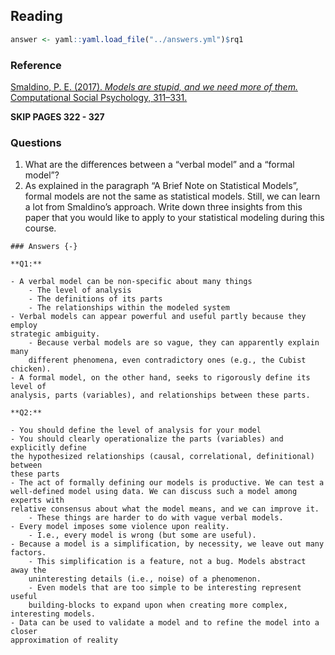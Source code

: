 ## Reading

```{r include = FALSE}
answer <- yaml::yaml.load_file("../answers.yml")$rq1
```

### Reference {-}

[
Smaldino, P. E. (2017). 
*Models are stupid, and we need more of them.* 
Computational Social Psychology, 311--331.
](https://smaldino.com/wp/wp-content/uploads/2018/01/Smaldino2017-ModelsAreStupid.pdf)

**SKIP PAGES 322 - 327**

### Questions {-}

1. What are the differences between a “verbal model” and a “formal model”?
1. As explained in the paragraph “A Brief Note on Statistical Models”, formal 
models are not the same as statistical models. Still, we can learn a lot from 
Smaldino’s approach. Write down three insights from this paper that you would 
like to apply to your statistical modeling during this course.


```{asis, echo = answer}
### Answers {-}

**Q1:**

- A verbal model can be non-specific about many things
    - The level of analysis
    - The definitions of its parts
    - The relationships within the modeled system
- Verbal models can appear powerful and useful partly because they employ 
strategic ambiguity. 
    - Because verbal models are so vague, they can apparently explain many 
    different phenomena, even contradictory ones (e.g., the Cubist chicken). 
- A formal model, on the other hand, seeks to rigorously define its level of 
analysis, parts (variables), and relationships between these parts. 

**Q2:**

- You should define the level of analysis for your model
- You should clearly operationalize the parts (variables) and explicitly define 
the hypothesized relationships (causal, correlational, definitional) between 
these parts
- The act of formally defining our models is productive. We can test a 
well-defined model using data. We can discuss such a model among experts with 
relative consensus about what the model means, and we can improve it. 
    - These things are harder to do with vague verbal models.
- Every model imposes some violence upon reality.
    - I.e., every model is wrong (but some are useful).
- Because a model is a simplification, by necessity, we leave out many factors. 
    - This simplification is a feature, not a bug. Models abstract away the 
    uninteresting details (i.e., noise) of a phenomenon.
    - Even models that are too simple to be interesting represent useful 
    building-blocks to expand upon when creating more complex, interesting models.
- Data can be used to validate a model and to refine the model into a closer 
approximation of reality
```
